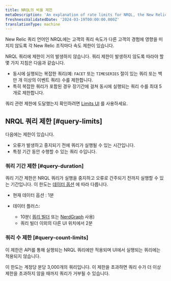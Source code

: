 ```yaml
---
title: NRQL의 비율 제한
metaDescription: 'An explanation of rate limits for NRQL, the New Relic query language'
freshnessValidatedDate: '2024-03-19T00:00:00.000Z'
translationType: machine
---
```



New Relic 쿼리 언어인 NRQL에는 고객의 쿼리 속도가 다른 고객의 경험에 영향을 미치지 않도록 각 New Relic 조직마다 속도 제한이 있습니다.

NRQL 쿼리에 제한이 거의 발생하지 않습니다. 쿼리 제한이 발생하지 않도록 따라야 할 몇 가지 지침은 다음과 같습니다.

* 동시에 실행되는 복잡한 쿼리(예: `FACET` 또는 `TIMESERIES` 절이 있는 쿼리 또는 백만 개 이상의 이벤트 쿼리) 수를 제한합니다.
* 특히 복잡한 쿼리가 포함된 경우 장기간에 걸쳐 동시에 실행되는 쿼리 수를 최대 5개로 제한합니다.

쿼리 관련 제한에 도달했는지 확인하려면 [Limits UI](/docs/data-apis/manage-data/view-system-limits/) 를 사용하세요.

## NRQL 쿼리 제한 [#query-limits]

다음에는 제한이 있습니다.

* 오류가 발생하고 중지되기 전에 쿼리가 실행될 수 있는 시간입니다.
* 특정 기간 동안 수행할 수 있는 쿼리 수입니다.

### 쿼리 기간 제한 [#query-duration]

쿼리 기간 제한은 NRQL 쿼리가 실행을 중지하고 오류로 간주되기 전까지 실행할 수 있는 기간입니다. 이 한도는 [데이터 옵션](/docs/accounts/accounts-billing/new-relic-one-pricing-billing/data-ingest-billing#data-prices) 에 따라 다릅니다.

* 현재 데이터 옵션 : 1분

* 데이터 플러스:

  * 10분( [쿼리 빌더](/docs/query-your-data/explore-query-data/query-builder/introduction-query-builder) 또는 [NerdGraph](/docs/apis/nerdgraph/examples/async-queries-nrql-tutorial) 사용)
  * 쿼리 빌더 이외의 다른 UI 위치에서 2분

### 쿼리 수 제한 [#query-count-limits]

이 제한은 API를 통해 실행되는 NRQL 쿼리에만 적용되며 UI에서 실행되는 쿼리에는 적용되지 않습니다.

이 한도는 계정당 분당 3,000개의 쿼리입니다. 이 제한을 초과하면 쿼리 수가 더 이상 제한을 초과하지 않을 때까지 쿼리가 거부될 수 있습니다.